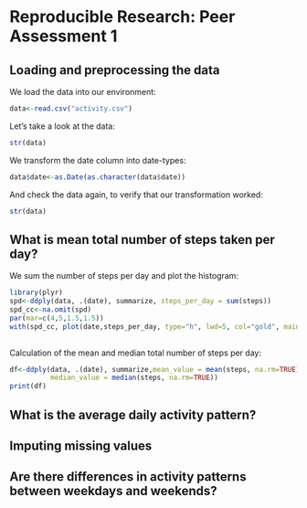 # Reproducible Research: Peer Assessment 1


## Loading and preprocessing the data

We load the data into our environment:

```r
data<-read.csv("activity.csv")
```
 
Let's take a look at the data:

```r
str(data)
```
 
We transform the date column into date-types:

```r
data$date<-as.Date(as.character(data$date))
```
 
And check the data again, to verify that our transformation worked:

```r
str(data)
```


## What is mean total number of steps taken per day?

We sum the number of steps per day and plot the histogram:

```r
library(plyr)
spd<-ddply(data, .(date), summarize, steps_per_day = sum(steps))
spd_cc<-na.omit(spd)
par(mar=c(4,5,1.5,1.5))
with(spd_cc, plot(date,steps_per_day, type="h", lwd=5, col="gold", main="Total number of steps per day", ylab="Steps per day", las=1,mgp=c(3,0.2,0), tck=0.02))
 
```

Calculation of the mean and median total number of steps per day:

```r
df<-ddply(data, .(date), summarize,mean_value = mean(steps, na.rm=TRUE), 
          median_value = median(steps, na.rm=TRUE))
print(df)
```

## What is the average daily activity pattern?



## Imputing missing values



## Are there differences in activity patterns between weekdays and weekends?
